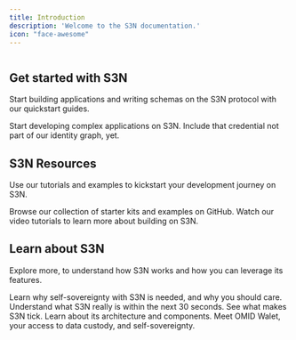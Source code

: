 ```yaml
---
title: Introduction
description: 'Welcome to the S3N documentation.'
icon: "face-awesome"
---
```


<img className="rounded-lg" src="/images/zeroheronegative.jpg" alt="" />

## Get started with S3N

Start building applications and writing schemas on the S3N protocol with our quickstart guides.

<CardGroup cols={2}>
  <Card
    title="Development Kit"
    icon="brackets-square"
    href="/"
  >
    Start developing complex applications on S3N.
  </Card>
  <Card
    title="Writing Schemas"
    icon="brackets-curly"
    href="/"
  >
    Include that credential not part of our identity graph, yet.
  </Card>
</CardGroup>

## S3N Resources

Use our tutorials and examples to kickstart your development journey on S3N.

<CardGroup cols={2}>
  <Card
    title="Clone Examples Repository"
    icon="github-alt"
    href="https://github.com/0xZeroLabs"
  >
    Browse our collection of starter kits and examples on GitHub.
  </Card>
  <Card
    title="YouTube Tutorials"
    icon="youtube"
    href="https://youtube.com/@0xZeroOrg"
  >
    Watch our video tutorials to learn more about building on S3N.
  </Card>
</CardGroup>

## Learn about S3N

Explore more, to understand how S3N works and how you can leverage its features.

<CardGroup cols={2}>
  <Card title="Why S3N?" icon="question" href="/why-s3n">
    Learn why self-sovereignty with S3N is needed, and why you should care.
  </Card>
  <Card title="S3N Protocol" icon="plug" href="/what-is-s3n">
    Understand what S3N really is within the next 30 seconds.
  </Card>
  <Card title="S3N Core" icon="triangle" href="/s3n-core">
    See what makes S3N tick. Learn about its architecture and components.
  </Card>
  <Card title="OMID Wallet" icon="wallet" href="/">
    Meet OMID Walet, your access to data custody, and self-sovereignty.
  </Card>
</CardGroup>
